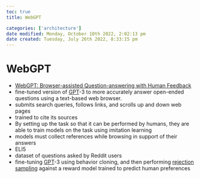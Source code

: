 ```yaml
---
toc: true
title: WebGPT

categories: ['architecture']
date modified: Monday, October 10th 2022, 2:02:13 pm
date created: Tuesday, July 26th 2022, 8:33:15 pm
---
```


# WebGPT
- [WebGPT: Browser-assisted Question-answering with Human Feedback](https://arxiv.org/abs/2112.09332)
- fine-tuned version of [GPT](GPT.qmd)-3 to more accurately answer open-ended questions using a text-based web browser.
- submits search queries, follows links, and scrolls up and down web pages
- trained to cite its sources
- By setting up the task so that it can be performed by humans, they are able to train models on the task using imitation learning
- models must collect references while browsing in support of their answers
- ELI5
- dataset of questions asked by Reddit users
- fine-tuning [GPT](GPT.qmd)-3 using behavior cloning, and then performing [rejection sampling](Rejection%20Sampling.qmd) against a reward model trained to predict human preferences



